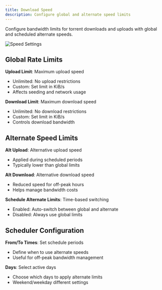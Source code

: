 ```yaml
---
title: Download Speed
description: Configure global and alternate speed limits
---
```


Configure bandwidth limits for torrent downloads and uploads with global and scheduled alternate speeds.

![Speed Settings](/screenshots/TorrentVibeScreenshot_SpeedSettings.png)

## Global Rate Limits

**Upload Limit**: Maximum upload speed
- Unlimited: No upload restrictions
- Custom: Set limit in KiB/s
- Affects seeding and network usage

**Download Limit**: Maximum download speed
- Unlimited: No download restrictions
- Custom: Set limit in KiB/s
- Controls download bandwidth

## Alternate Speed Limits

**Alt Upload**: Alternative upload speed
- Applied during scheduled periods
- Typically lower than global limits

**Alt Download**: Alternative download speed
- Reduced speed for off-peak hours
- Helps manage bandwidth costs

**Schedule Alternate Limits**: Time-based switching
- Enabled: Auto-switch between global and alternate
- Disabled: Always use global limits

## Scheduler Configuration

**From/To Times**: Set schedule periods
- Define when to use alternate speeds
- Useful for off-peak bandwidth management

**Days**: Select active days
- Choose which days to apply alternate limits
- Weekend/weekday different settings